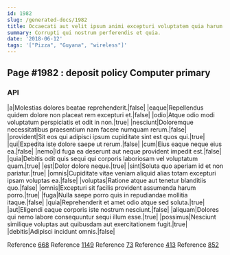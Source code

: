 ```yaml
---
id: 1982
slug: /generated-docs/1982
title: Occaecati aut velit ipsum animi excepturi voluptatem quia harum voluptatum.
summary: Corrupti qui nostrum perferendis et quia.
date: '2018-06-12'
tags: '["Pizza", "Guyana", "wireless"]'
---
```


## Page #1982 : deposit policy Computer primary
### API

|a|Molestias dolores beatae reprehenderit.|false|
|eaque|Repellendus quidem dolore non placeat rem excepturi et.|false|
|odio|Atque odio modi voluptatum perspiciatis et odit in non.|true|
|nesciunt|Doloremque necessitatibus praesentium nam facere numquam rerum.|false|
|provident|Sit eos qui adipisci ipsum cupiditate sint est quos qui.|true|
|qui|Expedita iste dolore saepe ut rerum.|false|
|cum|Eius eaque neque eius ea.|false|
|nemo|Id fuga ea deserunt aut neque provident impedit est.|false|
|quia|Debitis odit quis sequi qui corporis laboriosam vel voluptatum quam.|true|
|est|Dolor dolore neque.|true|
|sint|Soluta quo aperiam id et non pariatur.|true|
|omnis|Cupiditate vitae veniam aliquid alias totam excepturi ipsam voluptas ea.|false|
|voluptas|Ratione atque aut tenetur blanditiis quo.|false|
|omnis|Excepturi sit facilis provident assumenda harum porro.|true|
|fuga|Nulla saepe porro quis in repudiandae mollitia itaque.|false|
|quia|Reprehenderit et amet odio atque sed soluta.|true|
|aut|Eligendi eaque corporis iste nostrum nesciunt.|false|
|aliquam|Dolores qui nemo labore consequuntur sequi illum esse.|true|
|possimus|Nesciunt similique voluptas aut quibusdam aut exercitationem fugit.|true|
|debitis|Adipisci incidunt omnis.|false|

Reference [668](/generated-docs/668)
Reference [1149](/generated-docs/1149)
Reference [73](/generated-docs/73)
Reference [413](/generated-docs/413)
Reference [852](/generated-docs/852)



